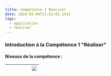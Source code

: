 ```yaml
---
title: Compétence 1 Realiser
date: 2024-03-04T11:53:03.141Z
tags:
  - application
  - realiser
---
```


### Introduction à la Compétence 1 "Réaliser" 

#### Niveaux de la compétence :

|     |   |   |   |   | ![](/RealiserImg/SCR-20240304-lpeu.png) |
| :-: | - | - | - | - | --------------------------------------- |

<CaptionnedImage imgURL="/RealiserImg/realisations/bluej-editor.png" caption="Premier programme (BlueJ)" />

<CaptionnedImage imgURL="/RealiserImg/realisations/SCR-20240305-tmac.png" caption="Gestion Tournoi de Belote" />

<CaptionnedImage imgURL="/RealiserImg/realisations/SCR-20240305-tuan.jpeg" caption="Projet Slave Narratives" />
